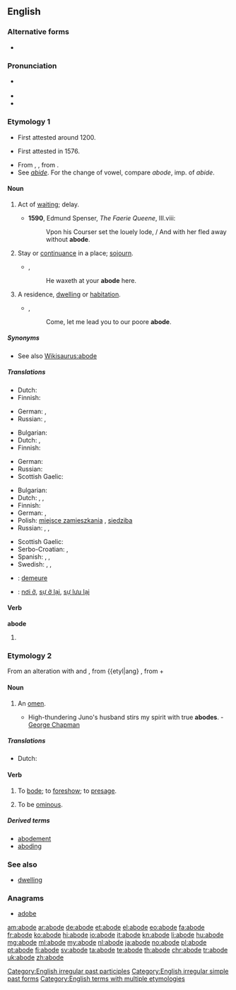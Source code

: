 ==English==

===Alternative forms===
* {{l|en|abood}} {{qualifier|obsolete}}

===Pronunciation===
* {{a|RP}} {{IPA|/əˈbəʊd/}}
* {{audio|en-us-abode.ogg|Audio (US)}}
* {{rhymes|əʊd}}

===Etymology 1===
* First attested around 1200.
* {{sense|residence}} First attested in 1576.
* From {{etyl|ang}} {{term|abad|lang=ang}}, {{term|abod||a stay, delay, continuance|lang=ang}}, from {{term|abidan|ābīdan|to abide|lang=ang}}.
* See ''[[abide]]''. For the change of vowel, compare ''abode'', imp. of ''abide''.

====Noun====
{{en-noun}}

# {{obsolete}} Act of [[waiting]]; delay.
#* '''1590''', Edmund Spenser, ''The Faerie Queene'', III.viii:
#*: Vpon his Courser set the louely lode, / And with her fled away without '''abode'''.
# {{uncommon|_|outside fixed expressions}} Stay or [[continuance]] in a place; [[sojourn]].
#* {{rfdate}}, {{w|Henry Fielding}}
#*: He waxeth at your '''abode''' here. 
# {{formal}} A residence, [[dwelling]] or [[habitation]].
#* {{rfdate}}, {{w|William Wordsworth}}
#*: Come, let me lead you to our poore '''abode'''.

=====Synonyms=====
* See also [[Wikisaurus:abode]]

=====Translations=====
{{trans-top|obsolete: act of waiting}}
* Dutch: {{t+|nl|wachten}}
* Finnish: {{t+|fi|viivytys}}
{{trans-mid}}
* German: {{t-|de|Verweilen|n}}, {{t+|de|Warten|n}}
* Russian: {{t+|ru|задержка|f|tr=zad'éržka}}, {{t+|ru|промедление|n|tr=prom'edl'énije}}
{{trans-bottom}}

{{trans-top|stay or continuance in a place; sojourn}}
* Bulgarian: {{t+|bg|местопребиваване}}
* Dutch: {{t+|nl|verblijf|n}}, {{t+|nl|woonstee|f}}
* Finnish: {{t-|fi|oleskelu}}
{{trans-mid}}
* German: {{t+|de|Aufenthalt|m}}
* Russian: {{t+|ru|пребывание|n|tr=pr'ebyvánije}}
* Scottish Gaelic: {{t-|gd|còmhnaidh|f|xs=Scottish Gaelic}}
{{trans-bottom}}

{{trans-top|slightly dated: residence}}
* Bulgarian: {{t+|bg|жилище}}
* Dutch: {{t+|nl|woonstee|f}}, {{t+|nl|verblijf}}, {{t-|nl|onderkomen|n}}
* Finnish: {{t+|fi|asunto}}
* German: {{t+|de|Bleibe|f}}, {{t+|de|Wohnung|f}}
* Polish: [[miejsce zamieszkania]] {{n}}, [[siedziba]] {{f}}
* Russian: {{t+|ru|жилище|n|tr=žilíš'e}}, {{t+|ru|обиталище|n|tr=obitáliš'e}}, {{t+|ru|обитель|f|tr=obít'el'}}
{{trans-mid}}
* Scottish Gaelic: {{t-|gd|còmhnaidh|f|xs=Scottish Gaelic}}
* Serbo-Croatian: {{t-|sh|obitavalište}}, {{t-|sh|nastan}}
* Spanish: {{t-|es|morada|f}}, {{t+|es|residencia|f}}, {{t+|es|vivienda|f}}
* Swedish: {{t+|sv|boning|c}}, {{t-|sv|hemvist|c}}, {{t-|sv|vistelse|c}}
{{trans-bottom}}

{{checktrans-top}}
* {{ttbc|fr}}: [[demeure]]
* {{ttbc|vi}}: [[nơi ở]], [[sự ở lại]], [[sự lưu lại]]
{{trans-bottom}}

====Verb====
'''abode'''

# {{past of|abide}}

===Etymology 2===
From an alteration with {{term|bode|lang=en}} and {{etyl|enm}} {{term|abeden||to announce|lang=enm}}, from {{etyl|ang} {{term|abeodan|ābēodan|to command, proclaim|lang=ang}}, from {{term|a-|lang=ang}} + {{term|beodan|bēodan|to command. proclaim}}

====Noun====
{{en-noun}}

# {{obsolete}} An [[omen]].
#* High-thundering Juno's husband stirs my spirit with true '''abodes'''. - [[w:George Chapman|George Chapman]]

=====Translations=====
{{trans-top|omen}}
* Dutch: {{t+|nl|voorteken|n}}
{{trans-mid}}
{{trans-bottom}}

====Verb====
{{en-verb|abod|ing}}

# {{transitive}} {{obsolete}} To [[bode]]; to [[foreshow]]; to [[presage]].
# {{intransitive}} {{obsolete}} To be [[ominous]].

=====Derived terms=====
* [[abodement]]
* [[aboding]]

===See also===
* [[dwelling]]

===Anagrams===
* [[adobe#English|adobe]]

[[Category:English irregular past participles]]
[[Category:English irregular simple past forms]]
[[Category:English terms with multiple etymologies]]

[[am:abode]]
[[ar:abode]]
[[de:abode]]
[[et:abode]]
[[el:abode]]
[[eo:abode]]
[[fa:abode]]
[[fr:abode]]
[[ko:abode]]
[[hi:abode]]
[[io:abode]]
[[it:abode]]
[[kn:abode]]
[[li:abode]]
[[hu:abode]]
[[mg:abode]]
[[ml:abode]]
[[my:abode]]
[[nl:abode]]
[[ja:abode]]
[[no:abode]]
[[pl:abode]]
[[pt:abode]]
[[fi:abode]]
[[sv:abode]]
[[ta:abode]]
[[te:abode]]
[[th:abode]]
[[chr:abode]]
[[tr:abode]]
[[uk:abode]]
[[zh:abode]]
